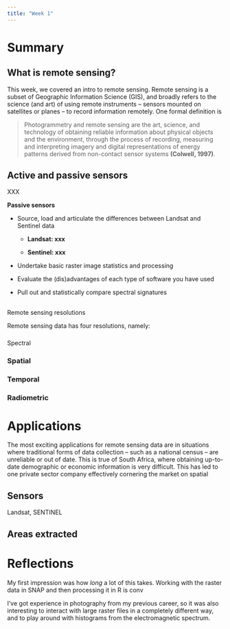 ```yaml
---
title: "Week 1"
---
```


# Summary

## What is remote sensing?

This week, we covered an intro to remote sensing. Remote sensing is a subset of Geographic Information Science (GIS), and broadly refers to the science (and art) of using remote instruments -- sensors mounted on satellites or planes -- to record information remotely. One formal definition is

> Photogrammetry and remote sensing are the art, science, and technology of obtaining reliable information about physical objects and the environment, through the process of recording, measuring and interpreting imagery and digital representations of energy patterns derived from non-contact sensor systems **(Colwell, 1997)**.

## **Active and passive sensors**

XXX

**Passive sensors**

-   Source, load and articulate the differences between Landsat and Sentinel data

    -   **Landsat: xxx**

    -   **Sentinel: xxx**

-   Undertake basic raster image statistics and processing

-   Evaluate the (dis)advantages of each type of software you have used

-   Pull out and statistically compare spectral signatures

## 
Remote sensing resolutions

Remote sensing data has four resolutions, namely:

### 
Spectral

### Spatial

### Temporal

### Radiometric

# Applications

The most exciting applications for remote sensing data are in situations where traditional forms of data collection -- such as a national census -- are unreliable or out of date. This is true of South Africa, where obtaining up-to-date demographic or economic information is very difficult. This has led to one private sector company effectively cornering the market on spatial

## Sensors

Landsat, SENTINEL

## Areas extracted

# Reflections

My first impression was how *long* a lot of this takes. Working with the raster data in SNAP and then processing it in R is conv

I've got experience in photography from my previous career, so it was also interesting to interact with large raster files in a completely different way, and to play around with histograms from the electromagnetic spectrum.
